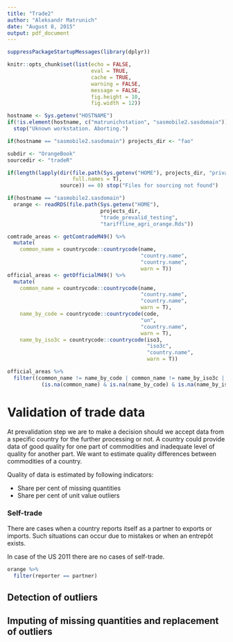 ```yaml
---
title: "Trade2"
author: "Aleksandr Matrunich"
date: "August 8, 2015"
output: pdf_document
---
```


```r
suppressPackageStartupMessages(library(dplyr))

knitr::opts_chunk$set(list(echo = FALSE,
                           eval = TRUE,
                           cache = TRUE,
                           warning = FALSE,
                           message = FALSE,
                           fig.height = 10,
                           fig.width = 12))

hostname <- Sys.getenv("HOSTNAME")
if(!is.element(hostname, c("matrunichstation", "sasmobile2.sasdomain"))) 
  stop("Uknown workstation. Aborting.")

if(hostname == "sasmobile2.sasdomain") projects_dir <- "fao"

subdir <- "OrangeBook"
sourcedir <- "tradeR"

if(length(lapply(dir(file.path(Sys.getenv("HOME"), projects_dir, "privateFAO", subdir, sourcedir), 
                     full.names = T), 
                 source)) == 0) stop("Files for sourcing not found")

if(hostname == "sasmobile2.sasdomain") 
  orange <- readRDS(file.path(Sys.getenv("HOME"), 
                              projects_dir, 
                              "trade_prevalid_testing",
                              "tariffline_agri_orange.Rds"))

comtrade_areas <- getComtradeM49() %>% 
  mutate(
    common_name = countrycode::countrycode(name,
                                           "country.name",
                                           "country.name",
                                           warn = T))
official_areas <- getOfficialM49() %>% 
  mutate(
    common_name = countrycode::countrycode(name,
                                           "country.name",
                                           "country.name",
                                           warn = T),
    name_by_code = countrycode::countrycode(code,
                                           "un",
                                           "country.name",
                                           warn = T),
    name_by_iso3c = countrycode::countrycode(iso3,
                                             "iso3c",
                                             "country.name",
                                             warn = T))

official_areas %>% 
  filter((common_name != name_by_code | common_name != name_by_iso3c | name_by_code != name_by_iso3c) |
           (is.na(common_name) & is.na(name_by_code) & is.na(name_by_iso3c)))

```

# Validation of trade data

At prevalidation step we are to make a decision should we accept data from a specific country for the further processing or not. A country could provide data of good quality for one part of commodities and inadequate level of quality for another part. We want to estimate quality differences between commodities of a country.

Quality of data is estimated by following indicators:

* Share per cent of missing quantities
* Share per cent of unit value outliers


### Self-trade

There are cases when a country reports itself as a partner to exports or imports. Such situations can occur due to mistakes or when an entrepôt exists.

In case of the US 2011 there are no cases of self-trade.

```r
orange %>% 
  filter(reporter == partner)


```


## Detection of outliers

## Imputing of missing quantities and replacement of outliers